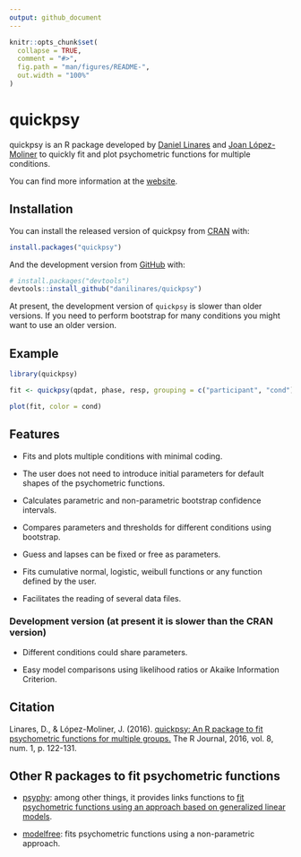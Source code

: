 ```yaml
---
output: github_document
---
```


<!-- README.md is generated from README.Rmd. Please edit that file -->

```r
knitr::opts_chunk$set(
  collapse = TRUE,
  comment = "#>",
  fig.path = "man/figures/README-",
  out.width = "100%"
)
```

# quickpsy

<!-- badges: start -->
<!-- badges: end -->

quickpsy is an R package developed by [Daniel Linares](http://www.dlinares.org) and [Joan López-Moliner](http://www.ub.edu/viscagroup/joan/) to quickly fit and plot psychometric functions for multiple conditions. 

You can find more information at the [website](http://www.dlinares.org/quickpsy.html).


## Installation

You can install the released version of quickpsy from [CRAN](https://CRAN.R-project.org) with:

``` r
install.packages("quickpsy")
```

And the development version from [GitHub](https://github.com/) with:

``` r
# install.packages("devtools")
devtools::install_github("danilinares/quickpsy")
```

At present, the development version of `quickpsy` is slower than older versions. If you need to perform bootstrap for many conditions you might want to use an older version. 

## Example

```r
library(quickpsy)

fit <- quickpsy(qpdat, phase, resp, grouping = c("participant", "cond"))

plot(fit, color = cond)
```

## Features

- Fits and plots multiple conditions with minimal coding. 
  
- The user does not need to introduce initial parameters for default shapes of the psychometric functions.
  
- Calculates parametric and non-parametric bootstrap confidence intervals. 

- Compares parameters and thresholds for different conditions using bootstrap.
  
- Guess and lapses can be fixed or free as parameters. 
 
- Fits cumulative normal, logistic, weibull functions or any function defined by the user. 
  
- Facilitates the reading of several data files.

### Development version (at present it is slower than the CRAN version)

- Different conditions could share parameters. 

- Easy model comparisons using likelihood ratios or Akaike Information Criterion. 

## Citation

Linares, D., & López-Moliner, J. (2016). [quickpsy: An R package to fit psychometric functions for multiple groups.](https://journal.r-project.org/archive/2016/RJ-2016-008/index.html) The R Journal, 2016, vol. 8, num. 1, p. 122-131.

## Other R packages to fit psychometric functions

* [psyphy](http://cran.r-project.org/web/packages/psyphy/index.html): among other things, it provides links functions to [fit psychometric functions using an approach based on  generalized linear models](http://www.dlinares.org/psychopract.html#fitting-using-generalized-linear-models). 

* [modelfree](http://personalpages.manchester.ac.uk/staff/d.h.foster/software-modelfree/latest/home): fits psychometric functions using a non-parametric approach.

